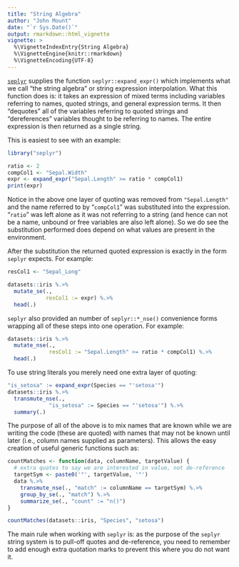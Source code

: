 ```yaml
---
title: "String Algebra"
author: "John Mount"
date: "`r Sys.Date()`"
output: rmarkdown::html_vignette
vignette: >
  %\VignetteIndexEntry{String Algebra}
  %\VignetteEngine{knitr::rmarkdown}
  %\VignetteEncoding{UTF-8}
---
```


[`seplyr`](https://winvector.github.io/seplyr/index.html) supplies the function 
`seplyr::expand_expr()` which implements what we call "the string algebra"
or string expression interpolation.
What this function does is: it takes an expression of mixed terms including variables
referring to names, quoted strings, and general expression terms.  It then "dequotes"
all of the variables referring to quoted strings and  "dereferences" variables 
thought to be referring to names.  The entire expression is then returned as a single string.

This is easiest to see with an example:

```r
library("seplyr")

ratio <- 2
compCol1 <- "Sepal.Width"
expr <- expand_expr("Sepal.Length" >= ratio * compCol1)
print(expr)
```

Notice in the above one layer of quoting was removed from `"Sepal.Length"` and the name
referred to by "`compCol1`" was substituted into the expression. "`ratio`" was left
alone as it was not referring to a string (and hence can not be a name, unbound or free variables
are also left alone).  So we do see the substitution performed does depend on what values
are present in the environment.

After the substitution the returned quoted expression is exactly in the form `seplyr` expects.
For example:

```r
resCol1 <- "Sepal_Long"

datasets::iris %.>%
  mutate_se(., 
            resCol1 := expr) %.>%
  head(.)
```

`seplyr` also provided an number of `seplyr::*_nse()` convenience forms wrapping all of these steps into
one operation.  For example:

```r
datasets::iris %.>%
  mutate_nse(., 
             resCol1 := "Sepal.Length" >= ratio * compCol1) %.>%
  head(.)
```

To use string literals you merely need one extra layer of quoting:

```r
"is_setosa" := expand_expr(Species == "'setosa'")
datasets::iris %.>%
  transmute_nse(., 
             "is_setosa" := Species == "'setosa'") %.>%
  summary(.)
```

The purpose of all of the above is to mix names that are known while we are 
writing the code (these are quoted) with names that may not be known until later
(i.e., column names supplied as parameters).  This allows the easy creation of 
useful generic functions such as:

```r
countMatches <- function(data, columnName, targetValue) {
  # extra quotes to say we are interested in value, not de-reference
  targetSym <- paste0('"', targetValue, '"') 
  data %.>%
    transmute_nse(., "match" := columnName == targetSym) %.>%
    group_by_se(., "match") %.>%
    summarize_se(., "count" := "n()")
}

countMatches(datasets::iris, "Species", "setosa")
```

The main rule when working with `seplyr` is: as the purpose of the `seplyr` string system is to pull-off quotes and de-reference, you need to remember to add enough extra quotation marks to prevent this where you do not want it.



